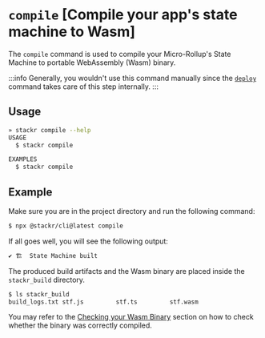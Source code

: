 # `compile` [Compile your app's state machine to Wasm]

The `compile` command is used to compile your Micro-Rollup's State Machine to portable WebAssembly (Wasm) binary.

:::info
Generally, you wouldn't use this command manually since the [`deploy`]((/build/cli/deploy)) command takes care of this step internally.
:::

## Usage

```bash
» stackr compile --help
USAGE
  $ stackr compile

EXAMPLES
  $ stackr compile
```

## Example

Make sure you are in the project directory and run the following command:

```bash
$ npx @stackr/cli@latest compile
```

If all goes well, you will see the following output:

```bash
✔ 🏗️  State Machine built
```

The produced build artifacts and the Wasm binary are placed inside the `stackr_build` directory.

```bash
$ ls stackr_build
build_logs.txt stf.js         stf.ts         stf.wasm
```

You may refer to the [Checking your Wasm Binary](/build/guides/checking-your-binaries) section on how to check whether the binary was correctly compiled.